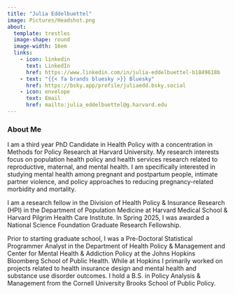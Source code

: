 ```yaml
---
title: "Julia Eddelbuettel"
image: Pictures/Headshot.png
about: 
  template: trestles
  image-shape: round
  image-width: 16em
  links:
    - icon: linkedin
      text: LinkedIn
      href: https://www.linkedin.com/in/julia-eddelbuettel-b1849618b
    - text: "{{< fa brands bluesky >}} Bluesky"
      href: https://bsky.app/profile/juliaedd.bsky.social
    - icon: envelope 
      text: Email
      href: mailto:julia_eddelbuettel@g.harvard.edu
---
```


### About Me

I am a third year PhD Candidate in Health Policy with a concentration in Methods for Policy Research at Harvard University. My research interests focus on population health policy and health services research related to reproductive, maternal, and mental health. I am specifically interested in studying mental health among pregnant and postpartum people, intimate partner violence, and policy approaches to reducing pregnancy-related morbidity and mortality. 

I am a research fellow in the Division of Health Policy & Insurance Research (HPI) in the Department of Population Medicine at Harvard Medical School & Harvard Pilgrim Health Care Institute. In Spring 2025, I was awarded a National Science Foundation Graduate Research Fellowship. 

Prior to starting graduate school, I was a Pre-Doctoral Statistical Programmer Analyst in the Department of Health Policy & Management and Center for Mental Health & Addiction Policy at the Johns Hopkins Bloomberg School of Public Health. While at Hopkins I primarily worked on projects related to health insurance design and mental health and substance use disorder outcomes. I hold a B.S. in Policy Analysis & Management from the Cornell University Brooks School of Public Policy.